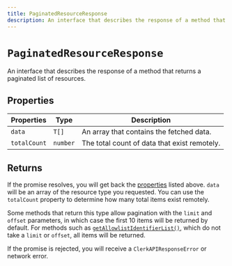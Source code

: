 ```yaml
---
title: PaginatedResourceResponse
description: An interface that describes the response of a method that returns a paginated list of resources.
---
```


# `PaginatedResourceResponse`

An interface that describes the response of a method that returns a paginated list of resources.

## Properties

| Properties | Type | Description |
| --- | --- | --- |
| `data` | `T[]` |  An array that contains the fetched data. |
| `totalCount` | `number` |  The total count of data that exist remotely. |

## Returns

If the promise resolves, you will get back the [properties](#properties) listed above. `data` will be an array of the resource type you requested. You can use the `totalCount` property to determine how many total items exist remotely.

Some methods that return this type allow pagination with the `limit` and `offset` parameters, in which case the first 10 items will be returned by default. For methods such as [`getAllowlistIdentifierList()`](/docs/references/backend/allowlist/get-allowlist-identifier-list), which do not take a `limit` or `offset`, all items will be returned.

If the promise is rejected, you will receive a `ClerkAPIResponseError` or network error.
